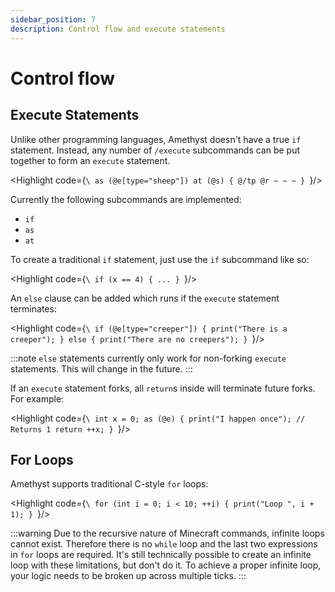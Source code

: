 ```yaml
---
sidebar_position: 7
description: Control flow and execute statements
---
```



# Control flow

## Execute Statements

Unlike other programming languages, Amethyst doesn't have a true `if` statement. Instead, any number of `/execute` subcommands can be put together to form an `execute` statement.

<Highlight code={`\
    as (@e[type="sheep"]) at (@s) {
        @/tp @r ~ ~ ~
    }
`}/>

Currently the following subcommands are implemented:

* `if`
* `as`
* `at`

To create a traditional `if` statement, just use the `if` subcommand like so:

<Highlight code={`\
    if (x == 4) {
        ...
    }
`}/>

An `else` clause can be added which runs if the `execute` statement terminates:

<Highlight code={`\
    if (@e[type="creeper"]) {
        print("There is a creeper");
    } else {
        print("There are no creepers");
    }
`}/>

:::note
`else` statements currently only work for non-forking `execute` statements. This will change in the future.
:::

If an `execute` statement forks, all `return`s inside will terminate future forks. For example:

<Highlight code={`\
    int x = 0;
    as (@e) {
        print("I happen once");
        // Returns 1
        return ++x;
    }
`}/>

## For Loops

Amethyst supports traditional C-style `for` loops:

<Highlight code={`\
    for (int i = 0; i < 10; ++i) {
        print("Loop ", i + 1);
    }
`}/>

:::warning
Due to the recursive nature of Minecraft commands, infinite loops cannot exist. Therefore there is no `while` loop and the last two expressions in `for` loops are required. It's still technically possible to create an infinite loop with these limitations, but don't do it. To achieve a proper infinite loop, your logic needs to be broken up across multiple ticks.
:::
